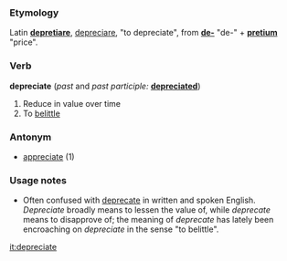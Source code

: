 === Etymology===
Latin '''[[depretiare]]''', [[depreciare]], "to depreciate", from '''[[de-]]''' "de-" + '''[[pretium]]''' "price".

=== Verb ===
'''depreciate''' (''past'' and ''past participle:'' '''[[depreciated]]''')
# Reduce in value over time
# To [[belittle]]

=== Antonym ===
* [[appreciate]] (1)

=== Usage notes ===
* Often confused with [[deprecate]] in written and spoken English.  ''Depreciate'' broadly means to lessen the value of, while ''deprecate'' means to disapprove of; the meaning of ''deprecate'' has lately been encroaching on ''depreciate'' in the sense "to belittle".

[[it:depreciate]]